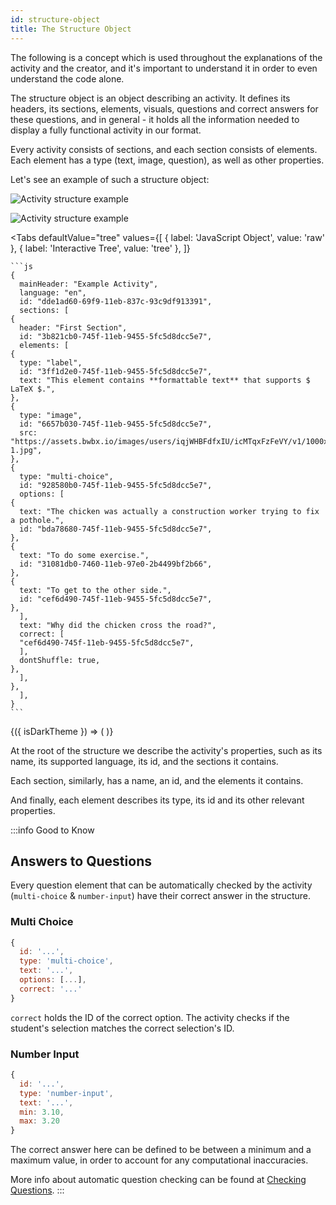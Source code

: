 ```yaml
---
id: structure-object
title: The Structure Object
---
```


The following is a concept which is used throughout the explanations of the activity and the creator, and
it's important to understand it in order to even understand the code alone.

The structure object is an object describing an activity. It defines its headers, its sections, elements,
visuals, questions and correct answers for these questions, and in general - it holds all the information needed
to display a fully functional activity in our format.

Every activity consists of sections, and each section consists of elements.
Each element has a type (text, image, question), as well as other properties.

Let's see an example of such a structure object:

![Activity structure example](assets/activity-structure-example1.png)

![Activity structure example](assets/activity-structure-example1-marks.png)


<Tabs
  defaultValue="tree"
  values={[
    { label: 'JavaScript Object', value: 'raw' },
    { label: 'Interactive Tree', value: 'tree' },
  ]}
>
  <TabItem value="raw">

    ```js
    {
      mainHeader: "Example Activity",
      language: "en",
      id: "dde1ad60-69f9-11eb-837c-93c9df913391",
      sections: [
    {
      header: "First Section",
      id: "3b821cb0-745f-11eb-9455-5fc5d8dcc5e7",
      elements: [
    {
      type: "label",
      id: "3ff1d2e0-745f-11eb-9455-5fc5d8dcc5e7",
      text: "This element contains **formattable text** that supports $ LaTeX $.",
    },
    {
      type: "image",
      id: "6657b030-745f-11eb-9455-5fc5d8dcc5e7",
      src: "https://assets.bwbx.io/images/users/iqjWHBFdfxIU/icMTqxFzFeVY/v1/1000x-1.jpg",
    },
    {
      type: "multi-choice",
      id: "928580b0-745f-11eb-9455-5fc5d8dcc5e7",
      options: [
    {
      text: "The chicken was actually a construction worker trying to fix a pothole.",
      id: "bda78680-745f-11eb-9455-5fc5d8dcc5e7",
    },
    {
      text: "To do some exercise.",
      id: "31081db0-7460-11eb-97e0-2b4499bf2b66",
    },
    {
      text: "To get to the other side.",
      id: "cef6d490-745f-11eb-9455-5fc5d8dcc5e7",
    },
      ],
      text: "Why did the chicken cross the road?",
      correct: [
      "cef6d490-745f-11eb-9455-5fc5d8dcc5e7",
      ],
      dontShuffle: true,
    },
      ],
    },
      ],
    }
    ```

  </TabItem>
  <TabItem value="tree">
    <ThemeContextConsumer>
      {({ isDarkTheme }) => (
        <ReactJson
          name="structure"
          theme={isDarkTheme ? 'bright' : 'bright:inverted'}
          style={{ backgroundColor: 'transparent', fontFamily: 'var(--ifm-font-family-monospace)'}}
          collapsed={4}
          enableClipboard={false}
          displayObjectSize={false}
          displayDataTypes={false}
          src={
            {
              mainHeader: "Example Activity",
              language: "en",
              id: "dde1ad60-69f9-11eb-837c-93c9df913391",
              sections: [
                {
                  header: "First Section",
                  id: "3b821cb0-745f-11eb-9455-5fc5d8dcc5e7",
                  elements: [
                    {
                      type: "label",
                      id: "3ff1d2e0-745f-11eb-9455-5fc5d8dcc5e7",
                      text: "This element contains **formattable text** that supports $ LaTeX $.",
                    },
                    {
                      type: "image",
                      id: "6657b030-745f-11eb-9455-5fc5d8dcc5e7",
                      src: "https://assets.bwbx.io/images/users/iqjWHBFdfxIU/icMTqxFzFeVY/v1/1000x-1.jpg",
                    },
                    {
                      type: "multi-choice",
                      id: "928580b0-745f-11eb-9455-5fc5d8dcc5e7",
                      options: [
                        {
                          text: "The chicken was actually a construction worker trying to fix a pothole.",
                          id: "bda78680-745f-11eb-9455-5fc5d8dcc5e7",
                        },
                        {
                          text: "To do some exercise.",
                          id: "31081db0-7460-11eb-97e0-2b4499bf2b66",
                        },
                        {
                          text: "To get to the other side.",
                          id: "cef6d490-745f-11eb-9455-5fc5d8dcc5e7",
                        },
                      ],
                      text: "Why did the chicken cross the road?",
                      correct: [
                        "cef6d490-745f-11eb-9455-5fc5d8dcc5e7",
                      ],
                      dontShuffle: true,
                    },
                  ],
                },
              ],
            }
          }
        />
      )}
    </ThemeContextConsumer>
  </TabItem>
</Tabs>

At the root of the structure we describe the activity's properties, such as its name, its supported language,
its id, and the sections it contains.

Each section, similarly, has a name, an id, and the elements it contains.

And finally, each element describes its type, its id and its other relevant properties.

:::info Good to Know
## Answers to Questions

Every question element that can be automatically checked by the activity (`multi-choice` & `number-input`)
have their correct answer in the structure.

### Multi Choice

```jsx {6}
{
  id: '...',
  type: 'multi-choice',
  text: '...',
  options: [...],
  correct: '...'
}
```

`correct` holds the ID of the correct option.
The activity checks if the student's selection matches the correct selection's ID.

### Number Input

```jsx {5-6}
{
  id: '...',
  type: 'number-input',
  text: '...',
  min: 3.10,
  max: 3.20
}
```

The correct answer here can be defined to be between a minimum and a maximum value,
in order to account for any computational inaccuracies.

More info about automatic question checking can be found at [Checking Questions](activity-checking#automatically-checking-questions).
:::
